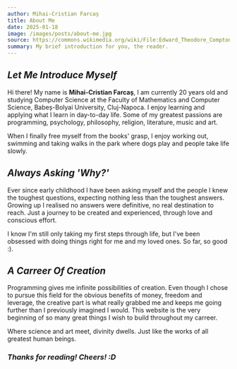 ```yaml
---
author: Mihai-Cristian Farcaș
title: About Me
date: 2025-01-18
image: /images/posts/about-me.jpg
source: https://commons.wikimedia.org/wiki/File:Edward_Theodore_Compton_Großglockner_von_der_Prager_Hütte_aus.jpg
summary: My brief introduction for you, the reader.
---
```


## _Let Me Introduce Myself_

Hi there! My name is **Mihai-Cristian Farcaș**, I am currently 20 years old and
studying Computer Science at the Faculty of Mathematics and Computer Science,
Babeș-Bolyai University, Cluj-Napoca. I enjoy learning and applying what I learn
in day-to-day life. Some of my greatest passions are programming, psychology,
philosophy, religion, literature, music and art.

When I finally free myself from the books' grasp, I enjoy working out, swimming
and taking walks in the park where dogs play and people take life slowly.

## _Always Asking 'Why?'_

Ever since early childhood I have been asking myself and the people I knew the toughest questions, expecting nothing less than the toughest answers. Growing up I realised no answers were definitive, no real destination to reach. Just a journey to be created and experienced, through love and conscious effort.

I know I'm still only taking my first steps through life, but I've been obsessed with doing things right for me and my loved ones. So far, so good :).

## _A Carreer Of Creation_

Programming gives me infinite possibilities of creation. Even though I chose to pursue this field for the obvious benefits of money, freedom and leverage, the creative part is what really grabbed me and keeps me going further than I previously imagined I would. This website is the very beginning of so many great things I wish to build throughout my carreer.

Where science and art meet, divinity dwells. Just like the works of all greatest human beings.

### _Thanks for reading! Cheers! :D_
